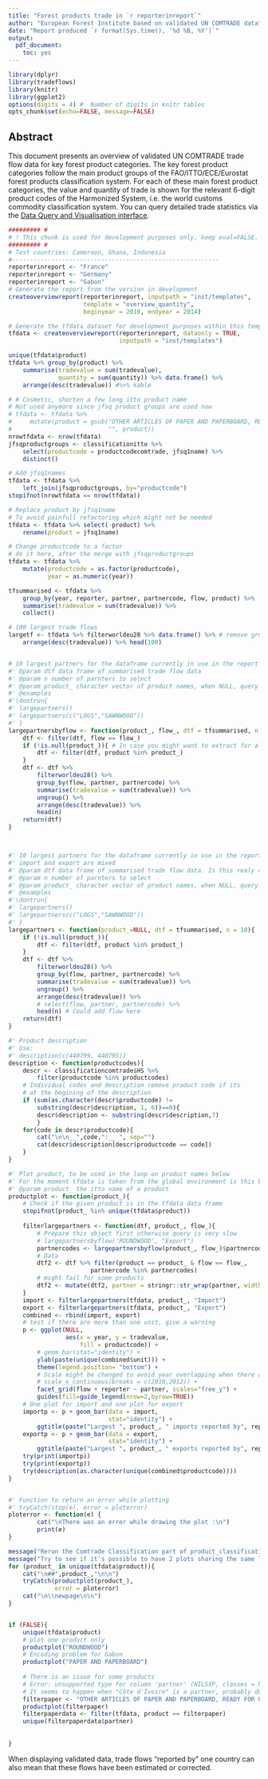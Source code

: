 ```yaml
---
title: "Forest products trade in `r reporterinreport`"
author: "European Forest Institute based on validated UN COMTRADE data"
date: "Report produced `r format(Sys.time(), '%d %B, %Y')`"
output: 
  pdf_document:
    toc: yes
---
```


\newpage


```r
library(dplyr)
library(tradeflows)
library(knitr)
library(ggplot2)
options(digits = 4) #  Number of digits in knitr tables
opts_chunk$set(echo=FALSE, message=FALSE)
```

## Abstract
This document presents an overview of validated UN COMTRADE trade flow data for 
key forest product categories. The key forest product categories follow the main 
product groups of the FAO/ITTO/ECE/Eurostat forest products classification system. 
For each of these main forest product categories, the value and quantity of trade 
is shown for the relevant 6-digit product codes of the Harmonized System, i.e. the 
world customs commodity classification system. You can query detailed trade 
statistics via the [Data Query and Visualisation interface](http://www.efi.int/portal/virtual_library/databases/forest_products_trade_flow_database/).

```r
######### #
# ! This chunk is used for development purposes only, keep eval=FALSE.
######### #
# Test countries: Cameroon, Ghana, Indonesia
#----------------------------------------------------------
reporterinreport <- "France"
reporterinreport <- "Germany"
reporterinreport <- "Gabon"
# Generate the report from the version in development
createoverviewreport(reporterinreport, inputpath = "inst/templates",
                     template = "overview_quantity",
                     beginyear = 2010, endyear = 2014)

# Generate the tfdata dataset for development purposes within this template
tfdata <- createoverviewreport(reporterinreport, dataonly = TRUE,
                               inputpath = "inst/templates") 

unique(tfdata$product)
tfdata %>% group_by(product) %>%
    summarise(tradevalue = sum(tradevalue),
              quantity = sum(quantity)) %>% data.frame() %>%
    arrange(desc(tradevalue)) #%>% kable
```



```r
# # Cosmetic, shorten a few long itto product name
# Not used anymore since jfsq product groups are used now
# tfdata <- tfdata %>%
#     mutate(product = gsub("OTHER ARTICLES OF PAPER AND PAPERBOARD, READY FOR USE of which: ",
#                           "", product))
nrowtfdata <- nrow(tfdata)
jfsqproductgroups <- classificationitto %>% 
    select(productcode = productcodecomtrade, jfsq1name) %>% 
    distinct()

# Add jfsq1names 
tfdata <- tfdata %>% 
    left_join(jfsqproductgroups, by="productcode")
stopifnot(nrowtfdata == nrow(tfdata))

# Replace product by jfsq1name
# To avoid painfull refactoring which might not be needed
tfdata <- tfdata %>% select(-product) %>%
    rename(product = jfsq1name)

# Change productcode to a factor 
# do it here, after the merge with jfsqproductgroups
tfdata <- tfdata %>%
    mutate(productcode = as.factor(productcode),
           year = as.numeric(year))

tfsummarised <- tfdata %>%
    group_by(year, reporter, partner, partnercode, flow, product) %>%
    summarise(tradevalue = sum(tradevalue)) %>%
    collect()

```

```r
# 100 largest trade flows
largetf <- tfdata %>% filterworldeu28 %>% data.frame() %>% # remove grouping
    arrange(desc(tradevalue)) %>% head(100)


# 10 largest partners for the dataframe currently in use in the report
#' @param dtf data frame of summarised trade flow data
#' @param n number of parnters to select
#' @param product_ character vector of product names, when NULL, query all products
#' @examples
#'\dontrun{
#' largepartners()
#' largepartners(c("LOGS","SAWNWOOD"))
#' }
largepartnersbyflow <- function(product_, flow_, dtf = tfsummarised, n = 5){
    dtf <- filter(dtf, flow == flow_)     
    if (!is.null(product_)){ # In case you might want to extract for all products
        dtf <- filter(dtf, product %in% product_) 
    }
    dtf <- dtf %>%
        filterworldeu28() %>% 
        group_by(flow, partner, partnercode) %>% 
        summarise(tradevalue = sum(tradevalue)) %>%
        ungroup() %>%
        arrange(desc(tradevalue)) %>% 
        head(n) 
    return(dtf)
}



#' 10 largest partners for the dataframe currently in use in the report
#' import and export are mixed
#' @param dtf data frame of summarised trade flow data. Is this realy needed?
#' @param n number of parnters to select
#' @param product_ character vector of product names, when NULL, query all products
#' @examples
#'\dontrun{
#' largepartners()
#' largepartners(c("LOGS","SAWNWOOD"))
#' }
largepartners <- function(product_=NULL, dtf = tfsummarised, n = 10){
    if (!is.null(product_)){
        dtf <- filter(dtf, product %in% product_) 
    }
    dtf <- dtf %>%
        filterworldeu28() %>% 
        group_by(flow, partner, partnercode) %>% 
        summarise(tradevalue = sum(tradevalue)) %>%
        ungroup() %>%
        arrange(desc(tradevalue)) %>% 
        # select(flow, partner, partnercode) %>%
        head(n) # Could add flow here
    return(dtf)
}


```


```r
#' Product description
#' Use:
#' description(c(440799, 440795))
description <- function(productcodes){
    descr <- classificationcomtrade$HS %>%
        filter(productcode %in% productcodes) 
    # Individual codes and description remove product code if its
    # at the begining of the description
    if (sum(as.character(descr$productcode) !=
        substring(descr$description, 1, 6))==0){
        descr$description <- substring(descr$description,7)
        }
    for(code in descr$productcode){
        cat("\n\n__",code,":__ ", sep="")
        cat(descr$description[descr$productcode == code])
    }
}
```

 
```r
#' Plot product, to be used in the loop on product names below
#' For the moment tfdata is taken from the global environment is this bad?
#' @param product_ the itto name of a product
productplot <- function(product_){
    # Check if the given product is in the tfdata data frame
    stopifnot(product_ %in% unique(tfdata$product))
    
    filterlargepartners <- function(dtf, product_, flow_){
        # Prepare this object first otherwise query is very slow
        # largepartnersbyflow('ROUNDWOOD', "Export")
        partnercodes <- largepartnersbyflow(product_, flow_)$partnercode
        # Data
        dtf2 <- dtf %>% filter(product == product_ & flow == flow_,
                       partnercode %in% partnercodes)
        # might fail for some products
        dtf2 <- mutate(dtf2, partner = stringr::str_wrap(partner, width = 14))
    }
    import <- filterlargepartners(tfdata, product_, "Import")
    export <- filterlargepartners(tfdata, product_, "Export")
    combined <- rbind(import, export)
    # test if there are more than one unit, give a warning
    p <- ggplot(NULL,
                aes(x = year, y = tradevalue,
                    fill = productcode)) +
        # geom_bar(stat="identity") +
        ylab(paste(unique(combined$unit))) +
        theme(legend.position= "bottom") +
        # Scale might be changed to avoid year overlapping when there are many years
        # scale_x_continuous(breaks = c(2010,2012)) +
        facet_grid(flow + reporter ~ partner, scales="free_y") + 
        guides(fill=guide_legend(nrow=2,byrow=TRUE))
    # One plot for import and one plot for export
    importp <- p + geom_bar(data = import, 
                            stat="identity") + 
        ggtitle(paste("Largest ", product_, " imports reported by", reporterinreport)) 
    exportp <- p + geom_bar(data = export, 
                            stat="identity") + 
        ggtitle(paste("Largest ", product_, " exports reported by", reporterinreport)) 
    try(print(importp))
    try(print(exportp))
    try(description(as.character(unique(combined$productcode))))
}


#' Function to return an error while plotting
#' tryCatch(stop(e), error = ploterror)
ploterror <- function(e) {
        cat("\nThere was an error while drawing the plot :\n")
        print(e)
}

```


```r
message("Rerun the Comtrade Classification part of product_classification.R to add description for product starting with 47 and 48")
message("Try to see if it's possible to have 2 plots sharing the same legend, check tile plot from erlier versions")
for (product_ in unique(tfdata$product)){
    cat("\n##",product_,"\n\n")
    tryCatch(productplot(product_),
             error = ploterror)
    cat("\n\\newpage\n\n")
}


if (FALSE){
    unique(tfdata$product)
    # plot one product only
    productplot("ROUNDWOOD")
    # Encoding problem for Gabon
    productplot("PAPER AND PAPERBOARD")
    
    # There is an issue for some products 
    # Error: unsupported type for column 'partner' (NILSXP, classes = NULL) 
    # It seems to happen when "Côte d'Ivoire" is a partner, probably due to differences in encoding
    filterpaper <- "OTHER ARTICLES OF PAPER AND PAPERBOARD, READY FOR USE of which: FILTER PAPER AND PAPERBOARD , READY FOR USE"
    productplot(filterpaper)
    filterpaperdata <- filter(tfdata, product == filterpaper)
    unique(filterpaperdata$partner)
   
    
}
```

When displaying validated data, trade flows "reported by" one country can also mean that these flows have been estimated or corrected.


